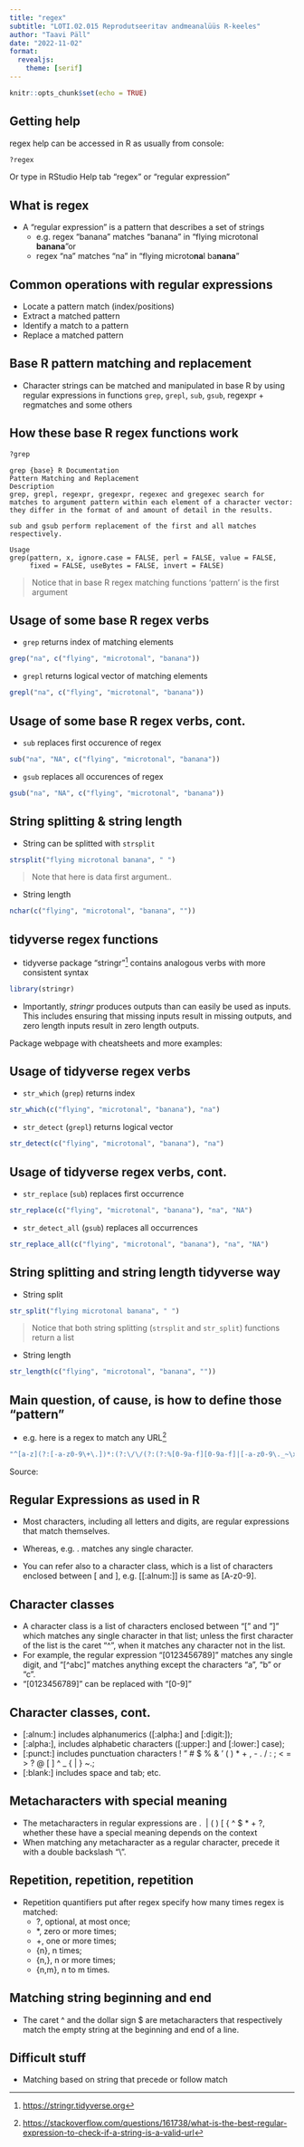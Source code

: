 ```yaml
---
title: "regex"
subtitle: "LOTI.02.015 Reprodutseeritav andmeanalüüs R-keeles"
author: "Taavi Päll"
date: "2022-11-02"
format:
  revealjs: 
    theme: [serif]
---
```


```r
knitr::opts_chunk$set(echo = TRUE)
```

## Getting help

regex help can be accessed in R as usually from console:
```r
?regex
```
Or type in RStudio Help tab "regex" or "regular expression"

## What is regex

- A "regular expression" is a pattern that describes a set of strings
  - e.g. regex "banana" matches "banana" in "flying microtonal **banana**"or
  - regex "na" matches "na" in "flying microto**na**l ba**nana**"

## Common operations with regular expressions

- Locate a pattern match (index/positions)
- Extract a matched pattern
- Identify a match to a pattern
- Replace a matched pattern

## Base R pattern matching and replacement

- Character strings can be matched and manipulated in base R by using regular expressions in functions `grep`, `grepl`, `sub`, `gsub`, regexpr + regmatches and some others


## How these base R regex functions work

```r
?grep
```


```
grep {base}	R Documentation
Pattern Matching and Replacement
Description
grep, grepl, regexpr, gregexpr, regexec and gregexec search for matches to argument pattern within each element of a character vector: they differ in the format of and amount of detail in the results.

sub and gsub perform replacement of the first and all matches respectively.

Usage
grep(pattern, x, ignore.case = FALSE, perl = FALSE, value = FALSE,
     fixed = FALSE, useBytes = FALSE, invert = FALSE)
```

> Notice that in base R regex matching functions 'pattern' is the first argument


## Usage of some base R regex verbs

::: {.incremental}
- `grep` returns index of matching elements
```r
grep("na", c("flying", "microtonal", "banana"))
```

- `grepl` returns logical vector of matching elements
```r
grepl("na", c("flying", "microtonal", "banana"))
```
:::

## Usage of some base R regex verbs, cont.

::: {.incremental}
- `sub` replaces first occurence of regex
```r
sub("na", "NA", c("flying", "microtonal", "banana"))
```

- `gsub` replaces all occurences of regex
```r
gsub("na", "NA", c("flying", "microtonal", "banana"))
```
:::


## String splitting & string length

- String can be splitted with `strsplit`
```r
strsplit("flying microtonal banana", " ")
```

> Note that here is data first argument..

- String length
```r
nchar(c("flying", "microtonal", "banana", ""))
```



## tidyverse regex functions

- tidyverse package "stringr"^[[https://stringr.tidyverse.org](https://stringr.tidyverse.org)] contains analogous verbs with more consistent syntax

```r
library(stringr)
```


- Importantly, *stringr* produces outputs than can easily be used as inputs. This includes ensuring that missing inputs result in missing outputs, and zero length inputs result in zero length outputs.

:::aside
Package webpage with cheatsheets and more examples:
:::


## Usage of tidyverse regex verbs

::: {.incremental}
- `str_which` (`grep`) returns index
```r
str_which(c("flying", "microtonal", "banana"), "na")
```

- `str_detect` (`grepl`) returns logical vector
```r
str_detect(c("flying", "microtonal", "banana"), "na")
```
:::

## Usage of tidyverse regex verbs, cont.

::: {.incremental}
- `str_replace` (`sub`) replaces first occurrence
```r
str_replace(c("flying", "microtonal", "banana"), "na", "NA")
```

- `str_detect_all` (`gsub`) replaces all occurrences
```r
str_replace_all(c("flying", "microtonal", "banana"), "na", "NA")
```
:::


## String splitting and string length tidyverse way

- String split 
```r
str_split("flying microtonal banana", " ")
```

> Notice that both string splitting (`strsplit` and `str_split`) functions return a list

- String length
```r
str_length(c("flying", "microtonal", "banana", ""))
```



## Main question, of cause, is how to define those "pattern"

- e.g. here is a regex to match any URL^[[https://stackoverflow.com/questions/161738/what-is-the-best-regular-expression-to-check-if-a-string-is-a-valid-url](https://stackoverflow.com/questions/161738/what-is-the-best-regular-expression-to-check-if-a-string-is-a-valid-url)]
```r
"^[a-z](?:[-a-z0-9\+\.])*:(?:\/\/(?:(?:%[0-9a-f][0-9a-f]|[-a-z0-9\._~\x{A0}-\x{D7FF}\x{F900}-\x{FDCF}\x{FDF0}-\x{FFEF}\x{10000}-\x{1FFFD}\x{20000}-\x{2FFFD}\x{30000}-\x{3FFFD}\x{40000}-\x{4FFFD}\x{50000}-\x{5FFFD}\x{60000}-\x{6FFFD}\x{70000}-\x{7FFFD}\x{80000}-\x{8FFFD}\x{90000}-\x{9FFFD}\x{A0000}-\x{AFFFD}\x{B0000}-\x{BFFFD}\x{C0000}-\x{CFFFD}\x{D0000}-\x{DFFFD}\x{E1000}-\x{EFFFD}!\$&'\(\)\*\+,;=:])*@)?(?:\[(?:(?:(?:[0-9a-f]{1,4}:){6}(?:[0-9a-f]{1,4}:[0-9a-f]{1,4}|(?:[0-9]|[1-9][0-9]|1[0-9][0-9]|2[0-4][0-9]|25[0-5])(?:\.(?:[0-9]|[1-9][0-9]|1[0-9][0-9]|2[0-4][0-9]|25[0-5])){3})|::(?:[0-9a-f]{1,4}:){5}(?:[0-9a-f]{1,4}:[0-9a-f]{1,4}|(?:[0-9]|[1-9][0-9]|1[0-9][0-9]|2[0-4][0-9]|25[0-5])(?:\.(?:[0-9]|[1-9][0-9]|1[0-9][0-9]|2[0-4][0-9]|25[0-5])){3})|(?:[0-9a-f]{1,4})?::(?:[0-9a-f]{1,4}:){4}(?:[0-9a-f]{1,4}:[0-9a-f]{1,4}|(?:[0-9]|[1-9][0-9]|1[0-9][0-9]|2[0-4][0-9]|25[0-5])(?:\.(?:[0-9]|[1-9][0-9]|1[0-9][0-9]|2[0-4][0-9]|25[0-5])){3})|(?:(?:[0-9a-f]{1,4}:){0,1}[0-9a-f]{1,4})?::(?:[0-9a-f]{1,4}:){3}(?:[0-9a-f]{1,4}:[0-9a-f]{1,4}|(?:[0-9]|[1-9][0-9]|1[0-9][0-9]|2[0-4][0-9]|25[0-5])(?:\.(?:[0-9]|[1-9][0-9]|1[0-9][0-9]|2[0-4][0-9]|25[0-5])){3})|(?:(?:[0-9a-f]{1,4}:){0,2}[0-9a-f]{1,4})?::(?:[0-9a-f]{1,4}:){2}(?:[0-9a-f]{1,4}:[0-9a-f]{1,4}|(?:[0-9]|[1-9][0-9]|1[0-9][0-9]|2[0-4][0-9]|25[0-5])(?:\.(?:[0-9]|[1-9][0-9]|1[0-9][0-9]|2[0-4][0-9]|25[0-5])){3})|(?:(?:[0-9a-f]{1,4}:){0,3}[0-9a-f]{1,4})?::[0-9a-f]{1,4}:(?:[0-9a-f]{1,4}:[0-9a-f]{1,4}|(?:[0-9]|[1-9][0-9]|1[0-9][0-9]|2[0-4][0-9]|25[0-5])(?:\.(?:[0-9]|[1-9][0-9]|1[0-9][0-9]|2[0-4][0-9]|25[0-5])){3})|(?:(?:[0-9a-f]{1,4}:){0,4}[0-9a-f]{1,4})?::(?:[0-9a-f]{1,4}:[0-9a-f]{1,4}|(?:[0-9]|[1-9][0-9]|1[0-9][0-9]|2[0-4][0-9]|25[0-5])(?:\.(?:[0-9]|[1-9][0-9]|1[0-9][0-9]|2[0-4][0-9]|25[0-5])){3})|(?:(?:[0-9a-f]{1,4}:){0,5}[0-9a-f]{1,4})?::[0-9a-f]{1,4}|(?:(?:[0-9a-f]{1,4}:){0,6}[0-9a-f]{1,4})?::)|v[0-9a-f]+\.[-a-z0-9\._~!\$&'\(\)\*\+,;=:]+)\]|(?:[0-9]|[1-9][0-9]|1[0-9][0-9]|2[0-4][0-9]|25[0-5])(?:\.(?:[0-9]|[1-9][0-9]|1[0-9][0-9]|2[0-4][0-9]|25[0-5])){3}|(?:%[0-9a-f][0-9a-f]|[-a-z0-9\._~\x{A0}-\x{D7FF}\x{F900}-\x{FDCF}\x{FDF0}-\x{FFEF}\x{10000}-\x{1FFFD}\x{20000}-\x{2FFFD}\x{30000}-\x{3FFFD}\x{40000}-\x{4FFFD}\x{50000}-\x{5FFFD}\x{60000}-\x{6FFFD}\x{70000}-\x{7FFFD}\x{80000}-\x{8FFFD}\x{90000}-\x{9FFFD}\x{A0000}-\x{AFFFD}\x{B0000}-\x{BFFFD}\x{C0000}-\x{CFFFD}\x{D0000}-\x{DFFFD}\x{E1000}-\x{EFFFD}!\$&'\(\)\*\+,;=])*)(?::[0-9]*)?(?:\/(?:(?:%[0-9a-f][0-9a-f]|[-a-z0-9\._~\x{A0}-\x{D7FF}\x{F900}-\x{FDCF}\x{FDF0}-\x{FFEF}\x{10000}-\x{1FFFD}\x{20000}-\x{2FFFD}\x{30000}-\x{3FFFD}\x{40000}-\x{4FFFD}\x{50000}-\x{5FFFD}\x{60000}-\x{6FFFD}\x{70000}-\x{7FFFD}\x{80000}-\x{8FFFD}\x{90000}-\x{9FFFD}\x{A0000}-\x{AFFFD}\x{B0000}-\x{BFFFD}\x{C0000}-\x{CFFFD}\x{D0000}-\x{DFFFD}\x{E1000}-\x{EFFFD}!\$&'\(\)\*\+,;=:@]))*)*|\/(?:(?:(?:(?:%[0-9a-f][0-9a-f]|[-a-z0-9\._~\x{A0}-\x{D7FF}\x{F900}-\x{FDCF}\x{FDF0}-\x{FFEF}\x{10000}-\x{1FFFD}\x{20000}-\x{2FFFD}\x{30000}-\x{3FFFD}\x{40000}-\x{4FFFD}\x{50000}-\x{5FFFD}\x{60000}-\x{6FFFD}\x{70000}-\x{7FFFD}\x{80000}-\x{8FFFD}\x{90000}-\x{9FFFD}\x{A0000}-\x{AFFFD}\x{B0000}-\x{BFFFD}\x{C0000}-\x{CFFFD}\x{D0000}-\x{DFFFD}\x{E1000}-\x{EFFFD}!\$&'\(\)\*\+,;=:@]))+)(?:\/(?:(?:%[0-9a-f][0-9a-f]|[-a-z0-9\._~\x{A0}-\x{D7FF}\x{F900}-\x{FDCF}\x{FDF0}-\x{FFEF}\x{10000}-\x{1FFFD}\x{20000}-\x{2FFFD}\x{30000}-\x{3FFFD}\x{40000}-\x{4FFFD}\x{50000}-\x{5FFFD}\x{60000}-\x{6FFFD}\x{70000}-\x{7FFFD}\x{80000}-\x{8FFFD}\x{90000}-\x{9FFFD}\x{A0000}-\x{AFFFD}\x{B0000}-\x{BFFFD}\x{C0000}-\x{CFFFD}\x{D0000}-\x{DFFFD}\x{E1000}-\x{EFFFD}!\$&'\(\)\*\+,;=:@]))*)*)?|(?:(?:(?:%[0-9a-f][0-9a-f]|[-a-z0-9\._~\x{A0}-\x{D7FF}\x{F900}-\x{FDCF}\x{FDF0}-\x{FFEF}\x{10000}-\x{1FFFD}\x{20000}-\x{2FFFD}\x{30000}-\x{3FFFD}\x{40000}-\x{4FFFD}\x{50000}-\x{5FFFD}\x{60000}-\x{6FFFD}\x{70000}-\x{7FFFD}\x{80000}-\x{8FFFD}\x{90000}-\x{9FFFD}\x{A0000}-\x{AFFFD}\x{B0000}-\x{BFFFD}\x{C0000}-\x{CFFFD}\x{D0000}-\x{DFFFD}\x{E1000}-\x{EFFFD}!\$&'\(\)\*\+,;=:@]))+)(?:\/(?:(?:%[0-9a-f][0-9a-f]|[-a-z0-9\._~\x{A0}-\x{D7FF}\x{F900}-\x{FDCF}\x{FDF0}-\x{FFEF}\x{10000}-\x{1FFFD}\x{20000}-\x{2FFFD}\x{30000}-\x{3FFFD}\x{40000}-\x{4FFFD}\x{50000}-\x{5FFFD}\x{60000}-\x{6FFFD}\x{70000}-\x{7FFFD}\x{80000}-\x{8FFFD}\x{90000}-\x{9FFFD}\x{A0000}-\x{AFFFD}\x{B0000}-\x{BFFFD}\x{C0000}-\x{CFFFD}\x{D0000}-\x{DFFFD}\x{E1000}-\x{EFFFD}!\$&'\(\)\*\+,;=:@]))*)*|(?!(?:%[0-9a-f][0-9a-f]|[-a-z0-9\._~\x{A0}-\x{D7FF}\x{F900}-\x{FDCF}\x{FDF0}-\x{FFEF}\x{10000}-\x{1FFFD}\x{20000}-\x{2FFFD}\x{30000}-\x{3FFFD}\x{40000}-\x{4FFFD}\x{50000}-\x{5FFFD}\x{60000}-\x{6FFFD}\x{70000}-\x{7FFFD}\x{80000}-\x{8FFFD}\x{90000}-\x{9FFFD}\x{A0000}-\x{AFFFD}\x{B0000}-\x{BFFFD}\x{C0000}-\x{CFFFD}\x{D0000}-\x{DFFFD}\x{E1000}-\x{EFFFD}!\$&'\(\)\*\+,;=:@])))(?:\?(?:(?:%[0-9a-f][0-9a-f]|[-a-z0-9\._~\x{A0}-\x{D7FF}\x{F900}-\x{FDCF}\x{FDF0}-\x{FFEF}\x{10000}-\x{1FFFD}\x{20000}-\x{2FFFD}\x{30000}-\x{3FFFD}\x{40000}-\x{4FFFD}\x{50000}-\x{5FFFD}\x{60000}-\x{6FFFD}\x{70000}-\x{7FFFD}\x{80000}-\x{8FFFD}\x{90000}-\x{9FFFD}\x{A0000}-\x{AFFFD}\x{B0000}-\x{BFFFD}\x{C0000}-\x{CFFFD}\x{D0000}-\x{DFFFD}\x{E1000}-\x{EFFFD}!\$&'\(\)\*\+,;=:@])|[\x{E000}-\x{F8FF}\x{F0000}-\x{FFFFD}\x{100000}-\x{10FFFD}\/\?])*)?(?:\#(?:(?:%[0-9a-f][0-9a-f]|[-a-z0-9\._~\x{A0}-\x{D7FF}\x{F900}-\x{FDCF}\x{FDF0}-\x{FFEF}\x{10000}-\x{1FFFD}\x{20000}-\x{2FFFD}\x{30000}-\x{3FFFD}\x{40000}-\x{4FFFD}\x{50000}-\x{5FFFD}\x{60000}-\x{6FFFD}\x{70000}-\x{7FFFD}\x{80000}-\x{8FFFD}\x{90000}-\x{9FFFD}\x{A0000}-\x{AFFFD}\x{B0000}-\x{BFFFD}\x{C0000}-\x{CFFFD}\x{D0000}-\x{DFFFD}\x{E1000}-\x{EFFFD}!\$&'\(\)\*\+,;=:@])|[\/\?])*)?$"
```

:::aside
Source:
:::

## Regular Expressions as used in R

- Most characters, including all letters and digits, are regular expressions that match themselves. 

- Whereas, e.g. . matches any single character.

- You can refer also to a character class, which is a list of characters enclosed between [ and ], e.g. [[:alnum:]] is same as [A-z0-9].

## Character classes

- A character class is a list of characters enclosed between "⁠[⁠" and "⁠]⁠" which matches any single character in that list; unless the first character of the list is the caret "⁠^⁠", when it matches any character not in the list. 
- For example, the regular expression "⁠[0123456789]⁠" matches any single digit, and "⁠[^abc]⁠" matches anything except the characters "⁠a⁠", "⁠b⁠" or "⁠c⁠".
- "[0123456789]" can be replaced with "[0-9]"


## Character classes, cont.

- [:alnum:] includes alphanumerics ([:alpha:] and [:digit:]);
- [:alpha:], includes alphabetic characters ([:upper:] and [:lower:] case);
- [:punct:] includes punctuation characters ! " # $ % & ’ ( ) * + , - . / : ; < = > ? @ [  ] ^ _ ` ` { | } ~.;
- [:blank:] includes space and tab; etc.


## Metacharacters with special meaning

- The metacharacters in regular expressions are . \ | ( ) [ { ^ $ * + ?, whether these have a special meaning depends on the context
- When matching any metacharacter as a regular character, precede it with a double backslash "\\".

## Repetition, repetition, repetition

- Repetition quantifiers put after regex specify how many times regex is matched: 
  - ?, optional, at most once; 
  - *, zero or more times; 
  - +, one or more times; 
  - {n}, n times; 
  - {n,}, n or more times; 
  - {n,m}, n to m times.

## Matching string beginning and end

- The caret ^ and the dollar sign $ are metacharacters that respectively match the empty string at the beginning and end of a line.

## Difficult stuff

- Matching based on string that precede or follow match

